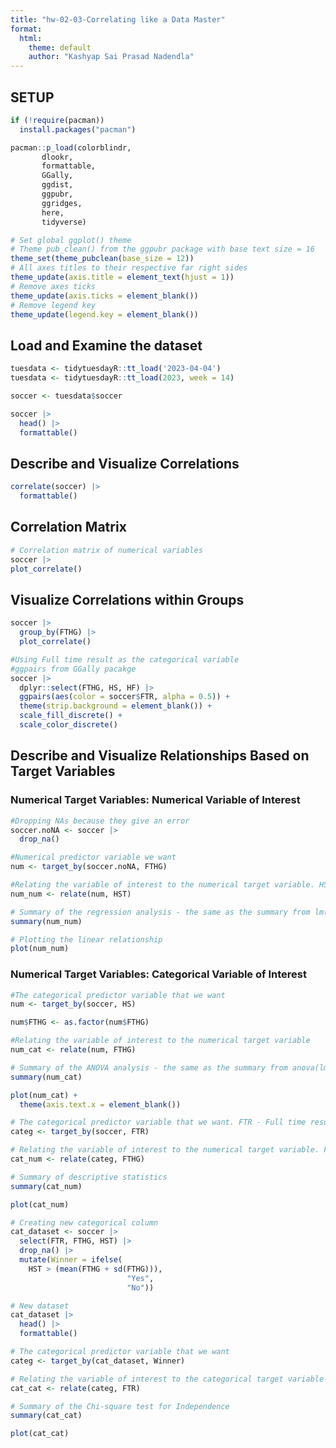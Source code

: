 ```yaml
---
title: "hw-02-03-Correlating like a Data Master"
format:
  html:
    theme: default
    author: "Kashyap Sai Prasad Nadendla"
---
```


## SETUP

```r

if (!require(pacman))
  install.packages("pacman")

pacman::p_load(colorblindr,
       dlookr,
       formattable,
       GGally,
       ggdist,
       ggpubr,
       ggridges,
       here,
       tidyverse)

# Set global ggplot() theme
# Theme pub_clean() from the ggpubr package with base text size = 16
theme_set(theme_pubclean(base_size = 12)) 
# All axes titles to their respective far right sides
theme_update(axis.title = element_text(hjust = 1))
# Remove axes ticks
theme_update(axis.ticks = element_blank()) 
# Remove legend key
theme_update(legend.key = element_blank())
```

## Load and Examine the dataset

```r

tuesdata <- tidytuesdayR::tt_load('2023-04-04')
tuesdata <- tidytuesdayR::tt_load(2023, week = 14)
```

```r

soccer <- tuesdata$soccer

soccer |>
  head() |>
  formattable()
```

## Describe and Visualize Correlations

```r

correlate(soccer) |>
  formattable()
```

## Correlation Matrix

```r

# Correlation matrix of numerical variables
soccer |>
plot_correlate()
```

## Visualize Correlations within Groups

```r

soccer |>
  group_by(FTHG) |>
  plot_correlate()
```

```r

#Using Full time result as the categorical variable
#ggpairs from GGally pacakge 
soccer |> 
  dplyr::select(FTHG, HS, HF) |>
  ggpairs(aes(color = soccer$FTR, alpha = 0.5)) +
  theme(strip.background = element_blank()) +
  scale_fill_discrete() +
  scale_color_discrete()
```

## Describe and Visualize Relationships Based on Target Variables

### Numerical Target Variables: Numerical Variable of Interest

```r

#Dropping NAs because they give an error
soccer.noNA <- soccer |> 
  drop_na()

#Numerical predictor variable we want
num <- target_by(soccer.noNA, FTHG)

#Relating the variable of interest to the numerical target variable. HST - Home team shots on target
num_num <- relate(num, HST)

# Summary of the regression analysis - the same as the summary from lm(Formula)
summary(num_num)
```

```r

# Plotting the linear relationship
plot(num_num)
```

### Numerical Target Variables: Categorical Variable of Interest 

```r

#The categorical predictor variable that we want
num <- target_by(soccer, HS) 

num$FTHG <- as.factor(num$FTHG)

#Relating the variable of interest to the numerical target variable
num_cat <- relate(num, FTHG)

# Summary of the ANOVA analysis - the same as the summary from anova(lm(Formula))
summary(num_cat)
```

```r

plot(num_cat) + 
  theme(axis.text.x = element_blank())
```

```r

# The categorical predictor variable that we want. FTR - Full time result
categ <- target_by(soccer, FTR)

# Relating the variable of interest to the numerical target variable. FTGH - Full time home goals
cat_num <- relate(categ, FTHG)

# Summary of descriptive statistics
summary(cat_num)
```

```r

plot(cat_num)
```

```r

# Creating new categorical column
cat_dataset <- soccer |>
  select(FTR, FTHG, HST) |>
  drop_na() |>
  mutate(Winner = ifelse(
    HST > (mean(FTHG + sd(FTHG))), 
                          "Yes", 
                          "No"))

# New dataset 
cat_dataset |>
  head() |>
  formattable()
```

```r

# The categorical predictor variable that we want
categ <- target_by(cat_dataset, Winner)

# Relating the variable of interest to the categorical target variable
cat_cat <- relate(categ, FTR)

# Summary of the Chi-square test for Independence
summary(cat_cat)
```

```r

plot(cat_cat)
```
